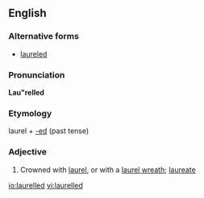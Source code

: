 ==English==

===Alternative forms===
* [[laureled]]

===Pronunciation===
'''Lau"relled'''

===Etymology===
laurel + [[-ed]] (past tense)

===Adjective===
{{head|en|adjective}}
# Crowned with [[laurel]], or with a [[laurel wreath]]; [[laureate]]

[[io:laurelled]]
[[vi:laurelled]]
